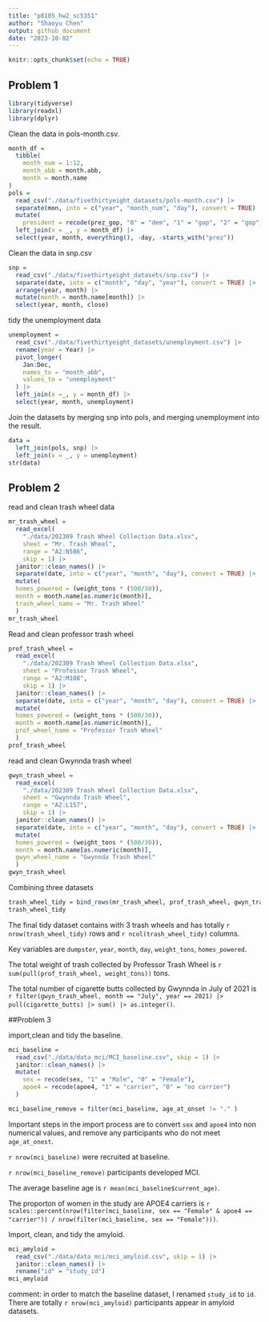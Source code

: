 ```yaml
---
title: "p8105_hw2_sc5351"
author: "Shaoyu Chen"
output: github_document
date: "2023-10-02"
---
```


```r
knitr::opts_chunk$set(echo = TRUE)
```

## Problem 1
```r
library(tidyverse)
library(readxl)
library(dplyr)
```
Clean the data in pols-month.csv.
```r

month_df = 
  tibble(
    month_num = 1:12,
    month_abb = month.abb,
    month = month.name
) 
pols =
  read_csv("./data/fivethirtyeight_datasets/pols-month.csv") |>
  separate(mon, into = c("year", "month_num", "day"), convert = TRUE) |>
  mutate(
    president = recode(prez_gop, "0" = "dem", "1" = "gop", "2" = "gop")) |> 
  left_join(x = _, y = month_df) |>
  select(year, month, everything(), -day, -starts_with("prez"))

```
Clean the data in snp.csv
```r
snp = 
  read_csv("./data/fivethirtyeight_datasets/snp.csv") |>
  separate(date, into = c("month", "day", "year"), convert = TRUE) |>
  arrange(year, month) |>
  mutate(month = month.name[month]) |>
  select(year, month, close) 

```
tidy the unemployment data 
```r
unemployment = 
  read_csv("./data/fivethirtyeight_datasets/unemployment.csv") |>
  rename(year = Year) |>
  pivot_longer(
    Jan:Dec,
    names_to = "month_abb",
    values_to = "unemployment"
  ) |>
  left_join(x =_, y = month_df) |>
  select(year, month, unemployment)


```
Join the datasets by merging snp into pols, and merging unemployment into the result.
```r
data = 
  left_join(pols, snp) |>
  left_join(x = _, y = unemployment)
str(data)
```



## Problem 2
read and clean trash wheel data
```r
mr_trash_wheel = 
  read_excel(
    "./data/202309 Trash Wheel Collection Data.xlsx",
    sheet = "Mr. Trash Wheel",
    range = "A2:N586",
    skip = 1) |>
  janitor::clean_names() |>
  separate(date, into = c("year", "month", "day"), convert = TRUE) |>
  mutate(
  homes_powered = (weight_tons * (500/30)),
  month = month.name[as.numeric(month)],
  trash_wheel_name = "Mr. Trash Wheel"
  )
mr_trash_wheel
```

Read and clean professor trash wheel
```r
prof_trash_wheel = 
  read_excel(
    "./data/202309 Trash Wheel Collection Data.xlsx",
    sheet = "Professor Trash Wheel",
    range = "A2:M108",
    skip = 1) |>
  janitor::clean_names() |>
  separate(date, into = c("year", "month", "day"), convert = TRUE) |>
  mutate(
  homes_powered = (weight_tons * (500/30)),
  month = month.name[as.numeric(month)],
  prof_wheel_name = "Professor Trash Wheel"
  )
prof_trash_wheel
```

read and clean Gwynnda trash wheel
```r
gwyn_trash_wheel = 
  read_excel(
    "./data/202309 Trash Wheel Collection Data.xlsx",
    sheet = "Gwynnda Trash Wheel",
    range = "A2:L157",
    skip = 1) |>
  janitor::clean_names() |>
  separate(date, into = c("year", "month", "day"), convert = TRUE) |>
  mutate(
  homes_powered = (weight_tons * (500/30)),
  month = month.name[as.numeric(month)],
  gwyn_wheel_name = "Gwynnda Trash Wheel"
  )
gwyn_trash_wheel
```

Combining three datasets
```r
trash_wheel_tidy = bind_rows(mr_trash_wheel, prof_trash_wheel, gwyn_trash_wheel)
trash_wheel_tidy
```
The final tidy dataset contains with 3 trash wheels and has totally `r nrow(trash_wheel_tidy)` rows and `r ncol(trash_wheel_tidy)` columns.

Key variables are `dumpster`, `year`, `month`, `day`, `weight_tons`, `homes_powered`.

The total weight of trash collected by Professor Trash Wheel is `r sum(pull(prof_trash_wheel, weight_tons))` tons.

The total number of cigarette butts collected by Gwynnda in July of 2021 is `r filter(gwyn_trash_wheel, month == "July", year == 2021) |> pull(cigarette_butts) |> sum() |> as.integer()`.

##Problem 3

import,clean and tidy the baseline.
```r
mci_baseline = 
  read_csv("./data/data_mci/MCI_baseline.csv", skip = 1) |>
  janitor::clean_names() |>
  mutate(
    sex = recode(sex, "1" = "Male", "0" = "Female"),
    apoe4 = recode(apoe4, "1" = "carrier", "0" = "no carrier")
  )

mci_baseline_remove = filter(mci_baseline, age_at_onset != "." )

```
Important steps in the import process are to convert `sex` and `apoe4` into non numerical values, and remove any participants who do not meet `age_at_onest`.

`r nrow(mci_baseline)` were recruited at baseline. 

`r nrow(mci_baseline_remove)` participants developed MCI.

The average baseline age is `r mean(mci_baseline$current_age)`.

The proporton of women in the study are APOE4 carriers is `r scales::percent(nrow(filter(mci_baseline, sex == "Female" & apoe4 == "carrier")) / nrow(filter(mci_baseline, sex == "Female")))`.

Import, clean, and tidy the amyloid.
```r
mci_amyloid =
  read_csv("./data/data_mci/mci_amyloid.csv", skip = 1) |>
  janitor::clean_names() |>
  rename("id" = "study_id")
mci_amyloid
```
comment: in order to match the baseline dataset, I renamed `study_id` to `id`. There are totally `r nrow(mci_amyloid)` participants appear in amyloid datasets.


